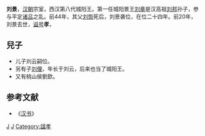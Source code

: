 '''刘景'''{{BD||？|前20年||catIdx=L}}，[[汉朝|汉朝]]宗室，西汉第八代城阳王。第一任城阳景王[[劉章_(城陽王)|刘章]]是汉高祖[[刘邦|刘邦]]孙子，参与平定[[诸吕|诸吕]]之乱。前44年，其父[[刘恢_(城阳王)|刘恢]]死后，刘景袭位，在位二十四年。前20年，刘景去世，[[谥号|谥号]]'''孝'''，
==兒子==
*儿子刘云嗣位。
*另有子[[刘俚|刘俚]]，年长于刘云，后来也当了城阳王。
*又有桃山侯劉欽。

{{start box}}
{{s-before|父[[刘恢_(城阳王)|刘恢]]}}
{{s-title|[[西汉|西汉]][[城阳王|城阳王]]|前43年—前20年}}
{{s-after|子[[刘云_(城阳王)|刘云]]}}
{{end box}}

==参考文献==
*《[[汉书|汉书]]》

{{漢朝人物小作品}}
[[Category:西汉诸侯王|J]]
[[Category:刘姓|J]]
[[Category:諡孝|Category:諡孝]]